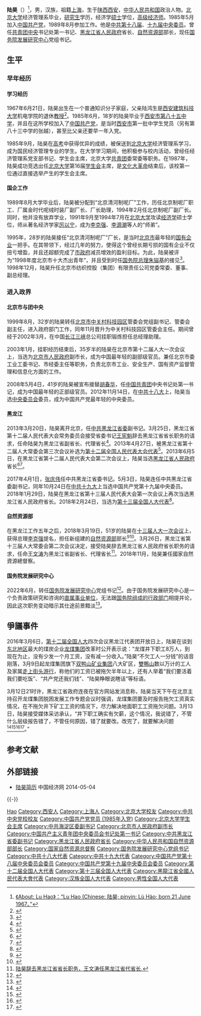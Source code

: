 {{Infobox Officeholder
| name = 陆昊
| original_name = 
| honorific-suffix = 
| image = 
| imagesize = 
| smallimage = 
| caption = 
| office = [[国务院发展研究中心|国务院发展研究中心]]党组书记
| term_start = 2022年6月23日
| term_end = 
| premier = [[李克强|李克强]]
| predecessor = [[马建堂|马建堂]]
| successor = 
| office1 = {{PRC}}[[中华人民共和国自然资源部|自然资源部]]部长
| term_start1 = 2018年3月19日
| term_end1 = 2022年6月24日
| premier1 = [[李克强|李克强]]
| predecessor1 = [[姜大明|姜大明]]（国土资源部部长）
| successor1 = [[王广华|王广华]]
| office2 = [[黑龙江省人民政府|黑龙江省人民政府]][[黑龙江行政长官列表|省长]]
| term_start2 = 2013年6月5日
| term_end2 = 2018年3月26日<br>（2013年3月25日至6月5日任代省长）
| deputy2 = [[刘国中|刘国中]]{{to}}[[郝会龙|郝会龙]]{{to}}[[李海涛_(1963年)|李海涛]]（常务副省长）
| secretary2 = [[王宪魁|王宪魁]]{{to}}[[张庆伟|张庆伟]]
| predecessor2 = [[王宪魁|王宪魁]]
| successor2 = [[王文涛|王文涛]]
| office3 = [[File:Flag_of_the_Communist_Youth_League_of_China.svg|20px]] [[中国共产主义青年团中央委员会|中国共产主义青年团中央委员会]]书记处第一书记
| term_start3 = 2008年5月4日
| term_end3 = 2013年3月19日
| predecessor3 = [[胡春华|胡春华]]
| successor3 = [[秦宜智|秦宜智]]
| Native place = [[上海市|上海]]
| birth_date = {{Birth date and age|1967|6|21}}
| birth_place = {{CHN}}[[陝西省|陝西省]][[西安市|西安市]]
| death_date = 
| death_place = 
| nationality = {{PRC}}
| spouse = 
| party = {{CPC}}
| children = 
| alma_mater = [[北京大学|北京大学]]
| occupation = 官员
| profession = 
| signature = 
| website = 
}}
{{Infobox Political EPW
|educate =
*北京大学经济管理系国民经济管理学 (1985年9月－1989年7月)
*北京大学经济管理系国民经济计划与管理专业 (1991年9月－1994年7月)<sub>[[在職研究生|在职经济学硕士研究生]]</sub>
| past = 
*<span style="color: blue;">中共北京市海淀区委副书记<br />（2001年5月－2003年1月）</span>
*<span style="color: blue;">北京市人民政府副市长<br />（2003年1月－2008年5月）</span>
*<span style="color: blue;">共青团中央书记处第一书记<br />（2008年5月－2013年3月）</span>
*<span style="color: blue;">中国共产党中央委员会委员<br />（2012年11月－）</span>
*<span style="color: blue;">中共黑龙江省委副书记<br />（2013年3月－2018年3月）</span>
*<span style="color: blue;">黑龙江省人民政府省长<br />（2013年3月－2018年3月）</span>
*<span style="color: blue;">自然资源部部长<br />（2018年3月－2022年6月）</span>
*<span style="color: blue;">国务院发展研究中心党组书记<br />（2022年6月－）</span>
| work =
}}
'''陆昊'''（{{bd|1967年|6月21日|catIdx=Lu陆}}）<ref>[https://dbpedia.org/page/Lu_Hao_(born_1967) 《About: Lu Hao》：“Lu Hao (Chinese: 陆昊; pinyin: Lù Hào; born 21 June 1967。”]</ref>，男，汉族，祖籍[[上海市|上海]]，生于[[陕西省|陕西]][[西安市|西安]]，[[中华人民共和国|中华人民共和国]]政治人物。[[北京大学|北京大学]]经济管理系毕业，[[研究生|研究生]]学历，经济学[[硕士|硕士]]学位，[[经济学家|高级经济师]]。1985年5月加入[[中国共产党|中国共产党]]，1989年8月参加工作。他是[[中国共产党第十八届中央委员会委员列表|中共第十八届]]、[[中国共产党第十九届中央委员会委员列表|十九届中央委员]]。曾任[[中国共产主义青年团中央委员会|共青团中央]]书记处第一书记、[[黑龙江省人民政府|黑龙江省人民政府]]省长、[[中华人民共和国自然资源部|自然资源部]]部长，现任[[国务院发展研究中心|国务院发展研究中心]]党组书记。

== 生平 ==
=== 早年经历 ===
==== 学习经历 ====
1967年6月21日，陆昊出生在一个普通知识分子家庭，父亲陆鸿生是[[西安建筑科技大学|西安建筑科技大学]]机电学院的退休[[教授|教授]]<ref>{{Cite web|url=http://news.haedu.cn/JYXG/633456862437913750.html|title=最年轻正部级官员　团中央第一书记曾是北大舞林高手|accessdate=2017-10-27|author=|date=2008-05-06|work=|publisher=河南省教育网}}</ref>。1985年6月，18岁的陆昊毕业于[[西安市第八十五中学|西安市第八十五中学]]，并且在这所学校加入了[[中国共产党|中国共产党]]，是当时[[西安市|西安市]]第一批中学生党员（另有第八十三中学的张越），甚至比父亲还要早一年入党。

1985年9月，陆昊在[[高考|高考]]中获得优异的成绩，被保送到[[北京大学|北京大学]]经济管理系学习，成为国民经济管理专业的学生。在大学学习期间，他积极参与校内活动，曾经任经济管理系党支部书记、学生会主席，北京大学[[中国共产主义青年团|共青团]]委常委等职务。在1987年，陆昊成功竞选出任[[北京大学|北京大学]]第16届[[学生会|学生会]]主席，是[[文化大革命|文化大革命]]结束后，该校第一位通过直接选举产生的学生会主席。

==== 国企工作 ====
1989年8月大学毕业后，陆昊被分配到“北京清河制呢厂”工作，历任北京制呢厂职工、厂属金时代呢绒时装厂副厂长、厂长助理，1994年2月任北京制呢厂副厂长。同时，他并没有放弃学业，1991年9月至1994年7月在[[北京大学|北京大学]]攻读[[经济学|经济学]]硕士学位，师从著名经济学家[[厉以宁|厉以宁]]，成为[[李克强|李克强]]、[[李源潮|李源潮]]等人的“师弟”。

1995年，28岁的陆昊接任“北京清河制呢厂”厂长，是当时[[北京市|北京市]]最年轻的[[国有企业|国有企业]]一把手。在其带领下，经过几年的努力，使得这个曾经长期亏损的国有企业不仅扭亏增盈，并且还超额完成了[[北京市人民政府|市政府]]减员增效的盈利目标。为此，陆昊被评为“1998年度北京市十大杰出青年”，并且受到时任[[中华人民共和国国务院总理|国务院总理]][[朱镕基|朱镕基]]的接见<ref>{{Cite web|url=http://www.people.com.cn/GB/paper2086/8599/806542.html|title=新一轮地方换届的几大特点（政情瞭望）|accessdate=2017-10-27|work=www.people.com.cn}}</ref>。1998年12月，陆昊升任北京市纺织控股（集团）有限责任公司党委常委、董事、副总经理。

=== 进入政界 ===
==== 北京市与团中央 ====
1999年8月，32岁的陆昊转任[[北京市|北京市]][[中关村|中关村科技园区]]管委会党组副书记、管委会副主任，进入政府部门工作，同年11月晋升为中关村科技园区管委会主任。期间曾经于2002年3月，在中国[[长江三峡|长江三峡]]总公司挂职锻炼担任总经理助理。

2003年1月，挂职经历结束后，35岁半的陆昊在北京市第十二届人大一次会议上，当选为[[北京市人民政府|北京市人民政府]]副市长，成为中国最年轻的副部级官员。兼任北京市委工业工委书记、市经委主任等职务，负责北京市工业、安全生产、国有资产监督管理和信息化方面的工作。

2008年5月4日，41岁的陆昊被宣布接替[[胡春华|胡春华]]，任[[中国共产主义青年团|中国共青团]]中央书记处第一书记，成为中国最年轻的正部级官员。2012年11月14日，在[[中国共产党第十八次全国代表大会|中共十八大]]上，陆昊当选[[中国共产党中央委员会|中央委员会]]委员，成为中国共产党最年轻的中央委员。

==== 黑龙江 ====
2013年3月20日，陆昊离开北京，任[[中共黑龙江省委|中共黑龙江省委]]副书记。3月25日，黑龙江省第十二届人民代表大会常务委员会接受省委书记[[王宪魁|王宪魁]]辞去黑龙江省省长职务的请求，任命陆昊为黑龙江省副省长、代理省长<ref>{{cite web|url=http://news.xinhuanet.com/renshi/2013-03/25/c_115153228.htm|title=陆昊任黑龙江省代省长|accessdate=2013-06-05|author=|date=2013-03-25|publisher=新华网|language=zh-cn}}</ref>。2013年4月27日，被黑龙江省第十二届人大常委会第三次会议补选为[[第十二届全国人民代表大会代表名单|第十二届全国人民代表大会代表]]<ref>{{cite news|url=http://www.npc.gov.cn/wxzl/gongbao/2013-10/22/content_1811004.htm|title=第十二届全国人民代表大会常务委员会代表资格审查委员会关于个别代表的代表资格的报告（2013年6月29日第十二届全国人民代表大会常务委员会第三次会议通过）|author=|date=2013-10-22|work=|newspaper=中国人大网|accessdate=2016-07-03}}</ref>。2013年6月5日，在黑龙江省第十二届人民代表大会第二次会议上，陆昊当选[[黑龙江省人民政府|黑龙江省人民政府]]省长<ref>{{cite web|url=http://news.163.com/13/0605/17/90KEEVGC00014JB5.html|title=王宪魁、陆昊分别当选黑龙江省人大主任、省长|accessdate=2013-06-05|author=|date=2013-06-05|publisher=网易|language=zh-cn|archive-url=https://web.archive.org/web/20140607003930/http://news.163.com/13/0605/17/90KEEVGC00014JB5.html|archive-date=2014-06-07|dead-url=yes}}</ref><ref>{{cite web|url=http://www.ce.cn/xwzx/gnsz/gdxw/201303/21/t20130321_24218547.shtml|title=陆昊调任黑龙江省委副书记 41岁时即晋升正部级|accessdate=2014-06-04|author=|date=2013-03-21|publisher=中国经济网|archive-url=https://web.archive.org/web/20140607044826/http://www.ce.cn/xwzx/gnsz/gdxw/201303/21/t20130321_24218547.shtml|archive-date=2014-06-07|dead-url=yes}}</ref>。

2017年4月1日，[[张庆伟|张庆伟]]任中共黑龙江省委书记。5月3日，陆昊连任中共黑龙江省委副书记，同年10月24日在[[中国共产党第十九次全国代表大会|中共十九大]]上当选中国共产党第十九届中央委员。2018年1月29日，陆昊在黑龙江省第十三届人民代表大会第一次会议上再次当选黑龙江省人民政府省长。2018年2月24日，当选为[[第十三届全国人大代表|第十三届全国人大代表]]<ref>{{Cite web|title=（受权发布）中华人民共和国第十三届全国人民代表大会代表名单-中新网|url=http://www.chinanews.com/gn/2018/02-25/8453959.shtml|accessdate=2021-02-13|work=中新网}}</ref>。

==== 自然资源部 ====
在黑龙江工作五年之后，2018年3月19日，51岁的陆昊在[[第十三届全国人民代表大会|十三届人大一次会议]]上，获得总理[[李克强|李克强]]提名，担任新组建的[[中华人民共和国自然资源部|自然资源部]]部长<ref>{{Cite web|url=http://www.xinhuanet.com/politics/2018-03/19/c_1122556557.htm|title=根据宪法，国务院总理李克强提名国务院秘书长、各部部长、各委员会主任、中国人民银行行长、审计长|accessdate=2018-03-19|date=2018-03-19|publisher=新华网}}</ref><ref>{{cite news|title=完整名单：副总理、国务委员、各部部长名单|url=http://news.ifeng.com/a/20180319/56857742_0.shtml|accessdate=2018-03-19|agency=新华社|publisher=凤凰网|date=2018-03-19|language=zh-hans|deadurl=no|archiveurl=https://web.archive.org/web/20180319030207/http://news.ifeng.com/a/20180319/56857742_0.shtml|archivedate=2018-03-19}}</ref>。3月26日，黑龙江省第十三届人大常委会第二次会议决定，接受陆昊辞去黑龙江省人民政府省长职务的请求，任命[[王文涛|王文涛]]为黑龙江省副省长、代理省长<ref>[http://m.thepaper.cn/newsDetail_forward_2043682 陆昊辞去黑龙江省省长职务，王文涛任黑龙江省代省长.]</ref>。2018年11月，陆昊兼任國家自然資源總督察。

==== 国务院发展研究中心 ====
2022年6月，转任[[国务院发展研究中心|国务院发展研究中心]]党组书记<ref>{{Cite web |title=陆昊任国务院发展研究中心党组书记_中国经济网——国家经济门户 |url=http://district.ce.cn/newarea/sddy/202206/23/t20220623_37789179.shtml |website=district.ce.cn |access-date=2022-06-23}}</ref>。由于国务院发展研究中心是一个负责政策研究和咨询的[[国务院直属事业单位|直属事业单位]]，无法跟[[国务院组成部门|国务院组成的行政部门]]相提并论，因此这次职务变动暗示其仕途前景黯淡<ref>{{Cite web |title=新闻人间：政坛明星出局 |url=https://www.zaobao.com.sg/news/china/story20220625-1286364 |website=www.zaobao.com.sg |language=zh-Hans |access-date=2022-06-25}}</ref>。

== 爭議事件 ==
2016年3月6日，[[第十二届全国人民代表大会|第十二届全国人大]]四次会议黑龙江代表团开放日上，陆昊在谈到[[中国东北地区|东北地区]]最大的煤炭企业[[龙煤集团|龙煤集团]]改革时公开表示说：“龙煤井下职工8万人，到现在为止，没有少发一个月工资，没有减一分收入。”陆昊“不欠工人一分钱”的话音刚落，3月9日起龙煤集团旗下[[双鸭山矿业集团|双鸭山矿业集团]]八大矿区，[[双鸭山市|雙鴨山]]数以万计的工人及家属[[雙鴨山事件|走上街头游行]]，称他们的工资已被拖欠半年以上，还有人举着“我们要活着我们要吃饭”、“共产党还我们钱”、“陆昊睁眼说瞎话”等标语。

3月12日21时许，黑龙江省政府连夜在官方网站发消息称，陆昊当天下午在北京主持召开龙煤集团脱困发展工作专题会议时强调，龙煤集团要及时报告拖欠工资真实情况，在不拖欠井下矿工工资的情况下，尽力解决地面职工工资拖欠问题。3月13日，陆昊接受媒体采访承认，“井下职工确实有欠薪，这个情况，我说错了，不管什么层级报告错了，不管任何原因，错了就要改。改完了，就要解决问题<ref>{{cite web|url=http://chuansong.me/n/2662714|title=黑龙江省省长到底被谁骗了？|publisher=新京报沸腾公号|accessdate=2016-03-13}}</ref><ref>{{cite web|url=http://www.bbc.com/zhongwen/simp/china/2016/03/160313_ana_china_miners_protest|title=观察：黑龙江国企煤矿欠薪省长为何不知情？|accessdate=2016-03-13|author=|date=2016-03-13|publisher=BBC中文网}}</ref><ref>{{cite web|url=http://finance.people.com.cn/n1/2016/0322/c1004-28216962.html|title=龙煤欠薪背后：一年亏损60亿政府曾一次输血30亿救急|accessdate=2016-03-22|author=|date=2016-03-22|publisher=人民网}}{{dead link|date=2018年5月 |bot=InternetArchiveBot |fix-attempted=yes }}</ref><ref>{{cite web|url=http://business.sohu.com/20160323/n441622381.shtml|title=除了龙煤集团，黑龙江省长陆昊还面临哪些经济难题？|accessdate=2016-03-23|author=|date=2016-03-23|publisher=搜狐}}</ref>。”

== 参考文献 ==
{{Reflist|30em}}

== 外部链接 ==
* [http://district.ce.cn/newarea/sddy/201306/05/t20130605_24453046_1.shtml 陆昊简历] 中国经济网 2014-05-04

{{-}}
{{start box}}
{{s-ppo|cpc}}
{{s-before|[[马建堂|马建堂]]}}
{{s-title|[[国务院发展研究中心|国务院发展研究中心]]党组书记|2022年6月－}}
{{s-inc}}
{{s-before|[[胡春华|胡春华]]}}
{{s-title|[[中国共产主义青年团|中国共产主义青年团]]中央书记处第一书记|2008年5月－2013年3月}} 
{{s-after|[[秦宜智|秦宜智]]}}
{{s-gov|prc}}
{{s-before|[[姜大明|姜大明]]|国土资源部部长}}
{{s-title|[[中华人民共和国自然资源部|中华人民共和国自然资源部]]部长|2018年3月－2022年6月}}
{{s-after|[[王广华|王广华]]}}
{{s-before|[[王宪魁|王宪魁]]}}
{{s-title|[[黑龙江省人民政府|黑龙江省人民政府]]省长|2013年3月－2018年3月}}
{{s-after|[[王文涛|王文涛]]}}
{{end box}}

{{国务院/13|部门首长}}
{{中华人民共和国自然资源部部长}}
{{中华人民共和国黑龙江省正职领导人|nocat}}
{{黑龙江行政长官}}
{{中国共产主义青年团最高负责人}}
{{党政正部级以上干部曾有团系统经历者}}

{{Authority control}}

{{DEFAULTSORT:Lu陆}}
[[Category:陆姓|Hao]]
[[Category:西安人|Category:西安人]]
[[Category:上海人|Category:上海人]]
[[Category:北京大学校友|Category:北京大学校友]]
[[Category:中共中央党校校友|Category:中共中央党校校友]]
[[Category:中国共产党党员_(1985年入党)|Category:中国共产党党员 (1985年入党)]]
[[Category:北京大学学生会主席|Category:北京大学学生会主席]]
[[Category:中共海淀区委副书记|Category:中共海淀区委副书记]]
[[Category:北京市人民政府副市长|Category:北京市人民政府副市长]]
[[Category:中国共产主义青年团中央委员会书记处第一书记|Category:中国共产主义青年团中央委员会书记处第一书记]]
[[Category:中共黑龙江省委副书记|Category:中共黑龙江省委副书记]]
[[Category:黑龙江省人民政府省长|Category:黑龙江省人民政府省长]]
[[Category:中华人民共和国自然资源部部长|Category:中华人民共和国自然资源部部长]]
[[Category:国家自然资源总督察|Category:国家自然资源总督察]]
[[Category:国务院发展研究中心党组书记|Category:国务院发展研究中心党组书记]]
[[Category:中共十八大代表|Category:中共十八大代表]]
[[Category:中共十九大代表|Category:中共十九大代表]]
[[Category:中国共产党第十八届中央委员会委员|Category:中国共产党第十八届中央委员会委员]]
[[Category:中国共产党第十九届中央委员会委员|Category:中国共产党第十九届中央委员会委员]]
[[Category:第十二届全国人大代表|Category:第十二届全国人大代表]]
[[Category:第十三届全国人大代表|Category:第十三届全国人大代表]]
[[Category:黑龍江省全國人民代表大會代表|Category:黑龍江省全國人民代表大會代表]]
[[Category:汉族全国人大代表|Category:汉族全国人大代表]]
[[Category:男性全国人大代表|Category:男性全国人大代表]]